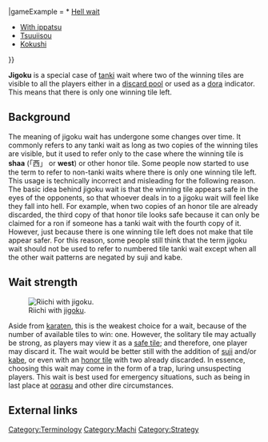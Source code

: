 {{infobox machi
|kanji       = 地獄
|english     = Hell wait
|fu          = 2 fu
|type        = 1
|available   = 1
|tilePattern = {{#mjt:3z}}
|gameExample = * [http://tenhou.net/0/?log=2014081309gm-0009-7447-f89229d5&tw=1 Hell wait]
* [http://tenhou.net/0/?log=2016101017gm-0009-7447-2cea2ddc&tw=0 With ippatsu]
* [http://tenhou.net/0/?log=2014040507gm-0061-0000-9358f437&tw=2&ts=3 Tsuuiisou]
* [http://tenhou.net/0/?log=2014041820gm-00a9-0000-b2797eba&tw=3&ts=7 Kokushi]
}}

'''Jigoku''' {{kana|地獄}} is a special case of [[tanki]] wait where two of the winning tiles are visible to all the players either in a [[Discard pile|discard pool]] or used as a [[dora]] indicator. This means that there is only one winning tile left.

==Background==
The meaning of jigoku wait has undergone some changes over time. It commonly refers to any tanki wait as long as two copies of the winning tiles are visible, but it used to refer only to the case where the winning tile is '''shaa''' (「西」 or '''west''') or other honor tile. Some people now started to use the term to refer to non-tanki waits where there is only one winning tile left. This usage is technically incorrect and misleading for the following reason. The basic idea behind jigoku wait is that the winning tile appears safe in the eyes of the opponents, so that whoever deals in to a jigoku wait will feel like they fall into hell. For example, when two copies of an honor tile are already discarded, the third copy of that honor tile looks safe because it can only be claimed for a ron if someone has a tanki wait with the fourth copy of it. However, just because there is one winning tile left does not make that tile appear safer. For this reason, some people still think that the term jigoku wait should not be used to refer to numbered tile tanki wait except when all the other wait patterns are negated by suji and kabe.

==Wait strength==
[[File:Jigoku riichi.png|thumb|right|Riichi with [http://tenhou.net/0/?log=2014081918gm-00a9-0000-ff46ec5f&ts=6 jigoku].]]

Aside from [[karaten]], this is the weakest choice for a wait, because of the number of available tiles to win: one.  However, the solitary tile may actually be strong, as players may view it as a [[defense|safe tile]]; and therefore, one player may discard it.  The wait would be better still with the addition of [[suji]] and/or [[kabe]], or even with an [[jihai|honor tile]] with two already discarded.  In essence, choosing this wait may come in the form of a trap, luring unsuspecting players.  This wait is best used for emergency situations, such as being in last place at [[oorasu]] and other dire circumstances.

==External links==
[[Category:Terminology]]
[[Category:Machi]]
[[Category:Strategy]]
{{Navbox machi}}